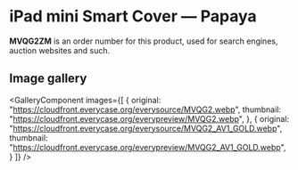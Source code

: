 
# iPad mini Smart Cover — Papaya

<Callout type='info' emoji='👉🏻'>**MVQG2ZM** is an order number for this product, used for search engines, auction websites and such.</Callout>

## Image gallery

<GalleryComponent
    images={[
      {
        original: "https://cloudfront.everycase.org/everysource/MVQG2.webp",
        thumbnail: "https://cloudfront.everycase.org/everypreview/MVQG2.webp",
      },
      {
        original: "https://cloudfront.everycase.org/everysource/MVQG2_AV1_GOLD.webp",
        thumbnail: "https://cloudfront.everycase.org/everypreview/MVQG2_AV1_GOLD.webp",
      }
    ]}
  />
